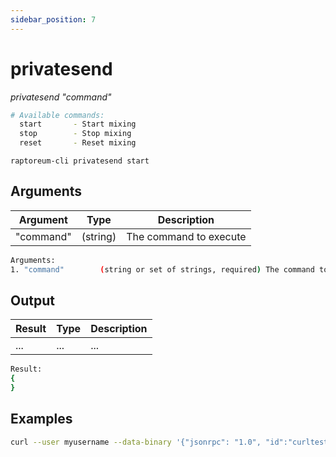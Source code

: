 ```yaml
---
sidebar_position: 7
---
```


# privatesend

*privatesend "command"*

```bash
# Available commands:
  start       - Start mixing
  stop        - Stop mixing
  reset       - Reset mixing
```

`raptoreum-cli privatesend start`

<!-- <ReactPlayer playing controls url={[
    {src: `${require('./assets/placeholder.webm').default}`, type: 'video/webm'}]} /> -->

## Arguments

| Argument | Type | Description |
|--|--|--|
| "command" | (string) | The command to execute |

```bash
Arguments:
1. "command"        (string or set of strings, required) The command to execute
```

## Output

| Result | Type | Description |
|--|--|--|
| ... | ... | ... |

```bash
Result:
{
}
```


## Examples

```bash
curl --user myusername --data-binary '{"jsonrpc": "1.0", "id":"curltest", "method": "privatesend", "params": ["start"] }' -H 'content-type: text/plain;' http://127.0.0.1:9998/
```

